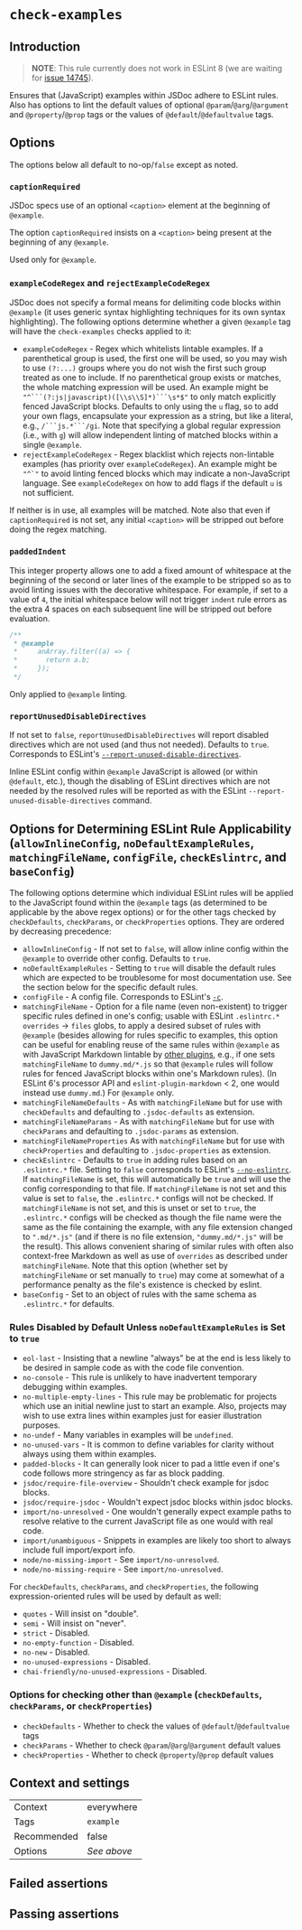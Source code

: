 # `check-examples`

## Introduction

> **NOTE**: This rule currently does not work in ESLint 8 (we are waiting for
> [issue 14745](https://github.com/eslint/eslint/issues/14745)).

Ensures that (JavaScript) examples within JSDoc adhere to ESLint rules. Also
has options to lint the default values of optional `@param`/`@arg`/`@argument`
and `@property`/`@prop` tags or the values of `@default`/`@defaultvalue` tags.

## Options

The options below all default to no-op/`false` except as noted.

### `captionRequired`

JSDoc specs use of an optional `<caption>` element at the beginning of
`@example`.

The option `captionRequired` insists on a `<caption>` being present at
the beginning of any `@example`.

Used only for `@example`.

### `exampleCodeRegex` and `rejectExampleCodeRegex`

JSDoc does not specify a formal means for delimiting code blocks within
`@example` (it uses generic syntax highlighting techniques for its own
syntax highlighting). The following options determine whether a given
`@example` tag will have the `check-examples` checks applied to it:

* `exampleCodeRegex` - Regex which whitelists lintable
  examples. If a parenthetical group is used, the first one will be used,
  so you may wish to use `(?:...)` groups where you do not wish the
  first such group treated as one to include. If no parenthetical group
  exists or matches, the whole matching expression will be used.
  An example might be ````"^```(?:js|javascript)([\\s\\S]*)```\s*$"````
  to only match explicitly fenced JavaScript blocks. Defaults to only
  using the `u` flag, so to add your own flags, encapsulate your
  expression as a string, but like a literal, e.g., ````/```js.*```/gi````.
  Note that specifying a global regular expression (i.e., with `g`) will
  allow independent linting of matched blocks within a single `@example`.
* `rejectExampleCodeRegex` - Regex blacklist which rejects
  non-lintable examples (has priority over `exampleCodeRegex`). An example
  might be ```"^`"``` to avoid linting fenced blocks which may indicate
  a non-JavaScript language. See `exampleCodeRegex` on how to add flags
  if the default `u` is not sufficient.

If neither is in use, all examples will be matched. Note also that even if
`captionRequired` is not set, any initial `<caption>` will be stripped out
before doing the regex matching.

### `paddedIndent`

This integer property allows one to add a fixed amount of whitespace at the
beginning of the second or later lines of the example to be stripped so as
to avoid linting issues with the decorative whitespace. For example, if set
to a value of `4`, the initial whitespace below will not trigger `indent`
rule errors as the extra 4 spaces on each subsequent line will be stripped
out before evaluation.

```js
/**
 * @example
 *     anArray.filter((a) => {
 *       return a.b;
 *     });
 */
```

Only applied to `@example` linting.

### `reportUnusedDisableDirectives`

If not set to `false`, `reportUnusedDisableDirectives` will report disabled
directives which are not used (and thus not needed). Defaults to `true`.
Corresponds to ESLint's [`--report-unused-disable-directives`](https://eslint.org/docs/user-guide/command-line-interface#--report-unused-disable-directives).

Inline ESLint config within `@example` JavaScript is allowed (or within
`@default`, etc.), though the disabling of ESLint directives which are not
needed by the resolved rules will be reported as with the ESLint
`--report-unused-disable-directives` command.

## Options for Determining ESLint Rule Applicability (`allowInlineConfig`, `noDefaultExampleRules`, `matchingFileName`, `configFile`, `checkEslintrc`, and `baseConfig`)

The following options determine which individual ESLint rules will be
applied to the JavaScript found within the `@example` tags (as determined
to be applicable by the above regex options) or for the other tags checked by
`checkDefaults`, `checkParams`, or `checkProperties` options. They are ordered
by decreasing precedence:

* `allowInlineConfig` - If not set to `false`, will allow
  inline config within the `@example` to override other config. Defaults
  to `true`.
* `noDefaultExampleRules` - Setting to `true` will disable the
  default rules which are expected to be troublesome for most documentation
  use. See the section below for the specific default rules.
* `configFile` - A config file. Corresponds to ESLint's [`-c`](https://eslint.org/docs/user-guide/command-line-interface#-c---config).
* `matchingFileName` - Option for a file name (even non-existent) to trigger
  specific rules defined in one's config; usable with ESLint `.eslintrc.*`
  `overrides` -> `files` globs, to apply a desired subset of rules with
  `@example` (besides allowing for rules specific to examples, this option
  can be useful for enabling reuse of the same rules within `@example` as
  with JavaScript Markdown lintable by
  [other plugins](https://github.com/eslint/eslint-plugin-markdown), e.g.,
  if one sets `matchingFileName` to `dummy.md/*.js` so that `@example`
  rules will follow rules for fenced JavaScript blocks within one's Markdown
  rules). (In ESLint 6's processor API and `eslint-plugin-markdown` < 2, one
  would instead use `dummy.md`.) For `@example` only.
* `matchingFileNameDefaults` - As with `matchingFileName` but for use with
  `checkDefaults` and defaulting to `.jsdoc-defaults` as extension.
* `matchingFileNameParams` - As with `matchingFileName` but for use with
  `checkParams` and defaulting to `.jsdoc-params` as extension.
* `matchingFileNameProperties` As with `matchingFileName` but for use with
  `checkProperties` and defaulting to `.jsdoc-properties` as extension.
* `checkEslintrc` - Defaults to `true` in adding rules
  based on an `.eslintrc.*` file. Setting to `false` corresponds to
  ESLint's [`--no-eslintrc`](https://eslint.org/docs/user-guide/command-line-interface#--no-eslintrc).
  If `matchingFileName` is set, this will automatically be `true` and
  will use the config corresponding to that file. If `matchingFileName` is
  not set and this value is set to `false`, the `.eslintrc.*` configs will
  not be checked. If `matchingFileName` is not set, and this is unset or
  set to `true`, the `.eslintrc.*` configs will be checked as though the file
  name were the same as the file containing the example, with any file
  extension changed to `".md/*.js"` (and if there is no file extension,
  `"dummy.md/*.js"` will be the result). This allows convenient sharing of
  similar rules with often also context-free Markdown as well as use of
  `overrides` as described under `matchingFileName`. Note that this option
  (whether set by `matchingFileName` or set manually to `true`) may come at
  somewhat of a performance penalty as the file's existence is checked by
  eslint.
* `baseConfig` - Set to an object of rules with the same schema
  as `.eslintrc.*` for defaults.

### Rules Disabled by Default Unless `noDefaultExampleRules` is Set to `true`

* `eol-last` - Insisting that a newline "always" be at the end is less likely
  to be desired in sample code as with the code file convention.
* `no-console` - This rule is unlikely to have inadvertent temporary debugging
  within examples.
* `no-multiple-empty-lines` - This rule may be problematic for projects which
  use an initial newline just to start an example. Also, projects may wish to
  use extra lines within examples just for easier illustration
  purposes.
* `no-undef` - Many variables in examples will be `undefined`.
* `no-unused-vars` - It is common to define variables for clarity without
  always using them within examples.
* `padded-blocks` - It can generally look nicer to pad a little even if one's
  code follows more stringency as far as block padding.
* `jsdoc/require-file-overview` - Shouldn't check example for jsdoc blocks.
* `jsdoc/require-jsdoc` - Wouldn't expect jsdoc blocks within jsdoc blocks.
* `import/no-unresolved` - One wouldn't generally expect example paths to
  resolve relative to the current JavaScript file as one would with real code.
* `import/unambiguous` - Snippets in examples are likely too short to always
  include full import/export info.
* `node/no-missing-import` - See `import/no-unresolved`.
* `node/no-missing-require` -  See `import/no-unresolved`.

For `checkDefaults`, `checkParams`, and `checkProperties`, the following
expression-oriented rules will be used by default as well:

* `quotes` - Will insist on "double".
* `semi` - Will insist on "never".
* `strict` - Disabled.
* `no-empty-function` - Disabled.
* `no-new` - Disabled.
* `no-unused-expressions` - Disabled.
* `chai-friendly/no-unused-expressions` - Disabled.

### Options for checking other than `@example` (`checkDefaults`, `checkParams`, or `checkProperties`)

* `checkDefaults` - Whether to check the values of `@default`/`@defaultvalue` tags
* `checkParams` - Whether to check `@param`/`@arg`/`@argument` default values
* `checkProperties` - Whether to check `@property`/`@prop` default values

## Context and settings

|||
|---|---|
|Context|everywhere|
|Tags|`example`|
|Recommended|false|
|Options| *See above* |


## Failed assertions

<Assertions rule="checkExamples" />

## Passing assertions

<Assertions rule="checkExamples" passing />
